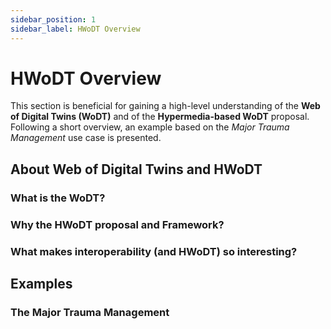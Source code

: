 ```yaml
---
sidebar_position: 1
sidebar_label: HWoDT Overview
---
```

# HWoDT Overview

This section is beneficial for gaining a high-level understanding of the **Web of Digital Twins (WoDT)** and of the **Hypermedia-based WoDT** proposal. \
Following a short overview, an example based on the *Major Trauma Management* use case is presented.

## About Web of Digital Twins and HWoDT
### What is the WoDT?


### Why the HWoDT proposal and Framework?

### What makes interoperability (and HWoDT) so interesting?


## Examples
### The Major Trauma Management